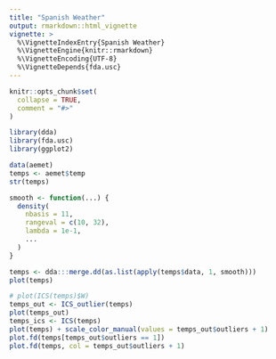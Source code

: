 ```yaml
---
title: "Spanish Weather"
output: rmarkdown::html_vignette
vignette: >
  %\VignetteIndexEntry{Spanish Weather}
  %\VignetteEngine{knitr::rmarkdown}
  %\VignetteEncoding{UTF-8}
  %\VignetteDepends{fda.usc}
---
```


```r
knitr::opts_chunk$set(
  collapse = TRUE,
  comment = "#>"
)
```

```r
library(dda)
library(fda.usc)
library(ggplot2)
```

```r
data(aemet)
temps <- aemet$temp
str(temps)

smooth <- function(...) {
  density(
    nbasis = 11,
    rangeval = c(10, 32),
    lambda = 1e-1,
    ...
  )
}

temps <- dda:::merge.dd(as.list(apply(temps$data, 1, smooth)))
plot(temps)
```

```r
# plot(ICS(temps)$W)
temps_out <- ICS_outlier(temps)
plot(temps_out)
temps_ics <- ICS(temps)
plot(temps) + scale_color_manual(values = temps_out$outliers + 1)
plot.fd(temps[temps_out$outliers == 1])
plot.fd(temps, col = temps_out$outliers + 1)
```



